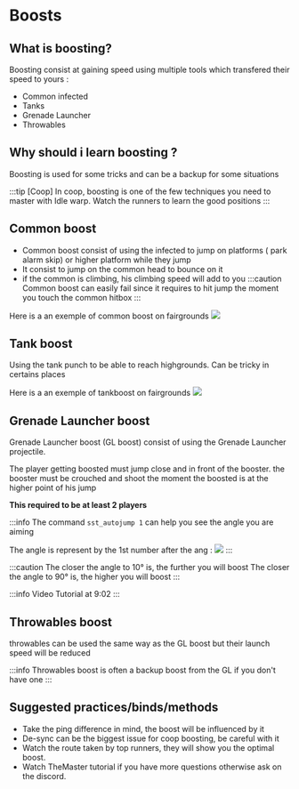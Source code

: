 # Boosts


## What is boosting?
Boosting consist at gaining speed using multiple tools which transfered their speed to yours :
  - Common infected
  - Tanks
  - Grenade Launcher 
  - Throwables


## Why should i learn boosting ?

Boosting is used for some tricks and can be a backup for some situations 

:::tip [Coop]
  In coop, boosting is one of the few techniques you need to master with Idle warp. Watch the runners to learn the good positions
:::

## Common boost 
* Common boost consist of using the infected to jump on platforms ( park alarm skip) or higher platform while they jump
* It consist to jump on the common head to bounce on it
* if the common is climbing, his climbing speed will add to you 
:::caution
  Common boost can easily fail since it requires to hit jump the moment you touch the common hitbox
:::

Here is a an exemple of common boost on fairgrounds 
![](./img/fairgrounds_commonboost.gif)

## Tank boost 

Using the tank punch to be able to reach highgrounds. Can be tricky in certains places 


Here is a an exemple of tankboost on fairgrounds 
![](./img/fairgrounds_tankboost.gif)



## Grenade Launcher boost 


Grenade Launcher boost (GL boost) consist of using the Grenade Launcher projectile.

The player getting boosted must jump close and in front of the booster. the booster must be crouched and shoot the moment the boosted is at the higher point of his jump

**This required to be at least 2 players** 


:::info
  The command `sst_autojump 1` can help you see the angle you are aiming 

  The angle is represent by the 1st number after the ang : ![](./img/Gl_boost_angle.png)
:::

:::caution
The closer the angle to 10° is, the further you will boost
The closer the angle to 90° is, the higher you will boost 
:::

:::info Video Tutorial at 9:02
<YouTube youTubeId="HHfP0vsGoW8"/>
:::

## Throwables boost 

throwables can be used the same way as the GL boost but their launch speed will be reduced

:::info
Throwables boost is often a backup boost from the GL if you don't have one 
:::

## Suggested practices/binds/methods
* Take the ping difference in mind, the boost will be influenced by it
* De-sync can be the biggest issue for coop boosting, be careful with it
* Watch the route taken by top runners, they will show you the optimal boost.
* Watch TheMaster tutorial if you have more questions otherwise ask on the discord.

